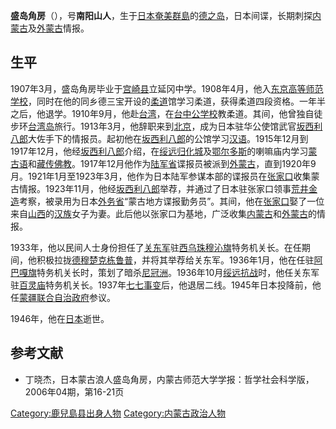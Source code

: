 {{refimprove|time=2012-02-05T04:26:59+00:00}}
'''盛岛角房'''（{{bd|1886年||1946年|}}），号'''南阳山人'''，生于[[日本|日本]][[奄美群島|奄美群島]]的[[德之岛|德之岛]]，日本间谍，长期刺探[[内蒙古|内蒙古]]及[[外蒙古|外蒙古]]情报。

==生平==
1907年3月，盛岛角房毕业于[[宫崎县|宫崎县]]立延冈中学。1908年4月，他入[[东京高等师范学校|东京高等师范学校]]，同时在他的同乡德三宝开设的[[柔道|柔道]]馆学习柔道，获得柔道四段资格。一年半之后，他退学。1910年9月，他赴[[日治台湾|台湾]]，在[[台中公学校|台中公学校]]教柔道。其间，他曾独自徒步环[[台湾岛|台湾岛]]旅行。1913年3月，他辞职来到[[北京|北京]]，成为日本驻华公使馆武官[[坂西利八郎|坂西利八郎]]大佐手下的情报员。起初他在[[坂西利八郎|坂西利八郎]]的公馆学习[[汉语|汉语]]。1915年12月到1917年12月，他经[[坂西利八郎|坂西利八郎]]介绍，在[[绥远|绥远]][[归化城|归化城]]及[[鄂尔多斯|鄂尔多斯]]的喇嘛庙内学习[[蒙古语|蒙古语]]和[[藏传佛教|藏传佛教]]。1917年12月他作为[[陆军省|陆军省]]谍报员被派到[[外蒙古|外蒙古]]，直到1920年9月。1921年1月至1923年3月，他作为日本陆军参谋本部的谍报员在[[张家口|张家口]]收集蒙古情报。1923年11月，他经[[坂西利八郎|坂西利八郎]]举荐，并通过了日本驻张家口领事[[荒井金造|荒井金造]]考察，被录用为日本[[日本外務省|外务省]]“蒙古地方谍报勤务员”。其间，他在[[张家口|张家口]]娶了一位来自[[山西|山西]]的[[汉族|汉族]]女子为妻。此后他以张家口为基地，广泛收集[[内蒙古|内蒙古]]和[[外蒙古|外蒙古]]的情报。

1933年，他以民间人士身份担任了[[关东军|关东军]]驻[[西乌珠穆沁旗|西乌珠穆沁旗]]特务机关长。在任期间，他积极拉拢[[德穆楚克栋鲁普|德穆楚克栋鲁普]]，并将其举荐给关东军。1936年1月，他在任驻[[阿巴嘎旗|阿巴嘎旗]]特务机关长时，策划了暗杀[[尼冠洲|尼冠洲]]。1936年10月[[绥远抗战|绥远抗战]]时，他任关东军驻[[百灵庙|百灵庙]]特务机关长。1937年[[七七事变|七七事变]]后，他退居二线。1945年日本投降前，他任[[蒙疆联合自治政府|蒙疆联合自治政府]]参议。

1946年，他在[[日本|日本]]逝世。

==参考文献==
*丁晓杰，日本蒙古浪人盛岛角房，内蒙古师范大学学报：哲学社会科学版，2006年04期，第16-21页

{{DEFAULTSORT:Morishima盛島}}
[[Category:鹿兒島县出身人物|Category:鹿兒島县出身人物]]
[[Category:内蒙古政治人物|Category:内蒙古政治人物]]
